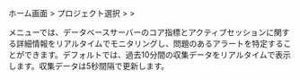 ホーム画面 > プロジェクト選択 > <Cmdname sid="side_dashboard" className="uitext" /> > <Cmdname sid="side_dbMonitoring" className="uitext" />

<Cmdname sid="side_dbMonitoring" className="uitext" />メニューでは、データベースサーバーのコア指標とアクティブセッションに関する詳細情報をリアルタイムでモニタリングし、問題のあるアラートを特定することができます。デフォルトでは、過去10分間の収集データをリアルタイムで表示します。収集データは5秒間隔で更新します。
